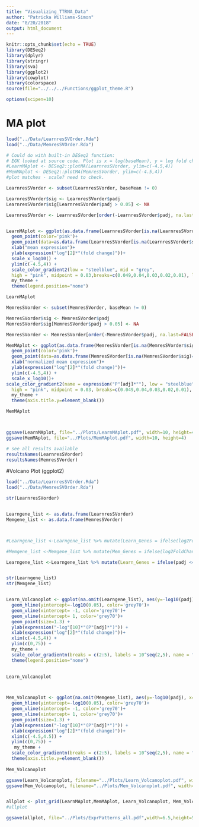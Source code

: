```yaml
---
title: "Visualizing_TTRNA_Data"
author: "Patricka Williams-Simon"
date: "8/20/2018"
output: html_document
---
```


```r
knitr::opts_chunk$set(echo = TRUE)
library(DESeq2)
library(dplyr)
library(stringr)
library(sva)
library(ggplot2)
library(cowplot)
library(colorspace)
source(file="../../../Functions/ggplot_theme.R")

options(scipen=10)
```

# MA plot

```r
load("../Data/LearnresSVOrder.Rda")
load("../Data/MemresSVOrder.Rda")

# Could do with built-in DESeq2 function:
# EGK looked at source code. Plot is x = log(baseMean), y = log fold change
#LearnMAplot <- DESeq2::plotMA(LearnresSVorder, ylim=c(-4.5,4))
#MemMAplot <- DESeq2::plotMA(MemresSVorder, ylim=c(-4.5,4))
#plot matches - scale? need to check.

LearnresSVorder <- subset(LearnresSVorder, baseMean != 0)

LearnresSVorder$sig <- LearnresSVorder$padj
LearnresSVorder$sig[LearnresSVorder$padj > 0.05] <- NA

LearnresSVorder <- LearnresSVorder[order(-LearnresSVorder$padj, na.last=FALSE),]


LearnMAplot <- ggplot(as.data.frame(LearnresSVorder[is.na(LearnresSVorder$sig),]), aes(baseMean, log2FoldChange)) +
  geom_point(color='pink')+
  geom_point(data=as.data.frame(LearnresSVorder[is.na(LearnresSVorder$sig)==FALSE,]), aes(baseMean, log2FoldChange,color=sig))+
  xlab("mean expression")+
  ylab(expression("log"[2]*"(fold change)"))+
  scale_x_log10() +
  ylim(c(-4.5,4)) +
  scale_color_gradient2(low = "steelblue", mid = "grey",
  high = "pink", midpoint = 0.03,breaks=c(0.049,0.04,0.03,0.02,0.01), labels=c('NS',0.04,0.03,0.02,0.01))+
  my_theme +
  theme(legend.position="none")

LearnMAplot

MemresSVorder <- subset(MemresSVorder, baseMean != 0)

MemresSVorder$sig <- MemresSVorder$padj
MemresSVorder$sig[MemresSVorder$padj > 0.05] <- NA

MemresSVorder <- MemresSVorder[order(-MemresSVorder$padj, na.last=FALSE),]

MemMAplot <- ggplot(as.data.frame(MemresSVorder[is.na(MemresSVorder$sig),]), aes(baseMean, log2FoldChange)) +
  geom_point(color='pink')+
  geom_point(data=as.data.frame(MemresSVorder[is.na(MemresSVorder$sig)==FALSE,]), aes(baseMean, log2FoldChange,color=sig))+
  xlab("normalized mean expression")+
  ylab(expression("log"[2]*"(fold change)"))+
  ylim(c(-4.5,4)) +
  scale_x_log10()+
scale_color_gradient2(name = expression("P"[adj]*""), low = "steelblue", mid = "grey",
  high = "pink", midpoint = 0.03, breaks=c(0.049,0.04,0.03,0.02,0.01), labels=c('NS',0.04,0.03,0.02,0.01))+
  my_theme +
  theme(axis.title.y=element_blank())

MemMAplot



ggsave(LearnMAplot, file="../Plots/LearnMAplot.pdf", width=10, height=4)
ggsave(MemMAplot, file="../Plots/MemMAplot.pdf", width=10, height=4)

# see all results available
resultsNames(LearnresSVorder)
resultsNames(MemresSVorder)


```

#Volcano Plot (ggplot2)


```r

load("../Data/LearnresSVOrder.Rda")
load("../Data/MemresSVOrder.Rda")

str(LearnresSVorder)


Learngene_list <- as.data.frame(LearnresSVorder)
Memgene_list <- as.data.frame(MemresSVorder)



#Learngene_list <-Learngene_list %>% mutate(Learn_Genes = ifelse(log2FoldChange >= 2, "A", #ifelse(log2FoldChange <=-2, "B", "C")))

#Memgene_list <-Memgene_list %>% mutate(Mem_Genes = ifelse(log2FoldChange >= 2, "A", #ifelse(log2FoldChange <=-2, "B", "C")))

Learngene_list <-Learngene_list %>% mutate(Learn_Genes = ifelse(padj <= 0.05, "A",ifelse(is.na(padj) , "B", "B")))


str(Learngene_list)
str(Memgene_list)


Learn_Volcanoplot <- ggplot(na.omit(Learngene_list), aes(y=-log10(padj), x=log2FoldChange, color=log10(baseMean))) +
  geom_hline(yintercept=-log10(0.05), color='grey70')+
  geom_vline(xintercept= -1, color='grey70')+
  geom_vline(xintercept= 1, color='grey70')+
  geom_point(size=1.3) +
  ylab(expression("-log"[10]*"(P"[adj]*")")) +
  xlab(expression("log"[2]*"(fold change)"))+
  xlim(c(-4.5,4)) +
  ylim(c(0,75)) +
  my_theme +
  scale_color_gradientn(breaks = c(2:5), labels = 10^seq(2,5), name = "mean\nexpression",colours = rainbow_hcl(8, start = 300, end = 40)) +
  theme(legend.position="none")

 
Learn_Volcanoplot



Mem_Volcanoplot <- ggplot(na.omit(Memgene_list), aes(y=-log10(padj), x=log2FoldChange, color=log10(baseMean))) +
  geom_hline(yintercept=-log10(0.05), color='grey70')+
  geom_vline(xintercept= -1, color='grey70')+
  geom_vline(xintercept= 1, color='grey70')+
  geom_point(size=1.3) +
  ylab(expression("-log"[10]*"(P"[adj]*")")) +
  xlab(expression("log"[2]*"(fold change)"))+
  xlim(c(-4.5,4.5)) +
  ylim(c(0,75)) +
   my_theme +
  scale_color_gradientn(breaks = c(2:5), labels = 10^seq(2,5), name = "mean\nexpression",colours = rainbow_hcl(8, start = 300, end = 40)) +
  theme(axis.title.y=element_blank())
                    
Mem_Volcanoplot

ggsave(Learn_Volcanoplot, filename="../Plots/Learn_Volcanoplot.pdf", width=6.5, height=3)
ggsave(Mem_Volcanoplot, filename="../Plots/Mem_Volcanoplot.pdf", width=6.5, height=3)


allplot <- plot_grid(LearnMAplot,MemMAplot, Learn_Volcanoplot, Mem_Volcanoplot,nrow=2,labels = c('a.', 'b.', 'c.','d.'), rel_widths = c(1,1.3,1,1.3))
#allplot

ggsave(allplot, file="../Plots/ExprPatterns_all.pdf",width=6.5,height=5)

```

